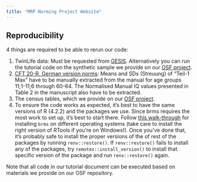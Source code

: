 ```yaml
---
title: "MRP Norming Project Website"
---
```



## Reproducibility

4 things are required to be able to rerun our code:

1. TwinLife data: Must be requested from [GESIS](https://search.gesis.org/research_data/ZA6701). Alternatively you can run the tutorial code on the synthetic sample we provide on our [OSF project](https://osf.io/2r9sy/).
2. [CFT 20-R, German version norms](https://www.testzentrale.de/shop/grundintelligenztest-skala-2-revision-cft-20-r-mit-wortschatztest-ws-und-zahlenfolgentest-zf-revision-ws-zf-r-90116.html): Means and SDs (Streuung) of "Teil-1 Max" have to be manually extracted from the manual for age groups 11;1-11;6 through 60-64. The Normalised Manual IQ values presented in Table 2 in the manuscript also have to be extracted.
3. The census tables, which we provide on our [OSF project](https://osf.io/2r9sy/).
4. To ensure the code works as expected, it’s best to have the same versions of R (4.2.2) and the packages we use.
Since brms requires the most work to set up, it's best to start there. Follow [this walk-through](https://learnb4ss.github.io/learnB4SS/articles/install-brms.html) for installing `brms` on different operating systems (take care to install the right version of RTools if you're on Windows!). Once you've done that, it's probably safe to install the proper versions of the of rest of the packages by running `renv::restore()`. If `renv::restore()` fails to install any of the packages, try `remotes::install_version()` to install that specific version of the package and run `renv::restore()` again. 

Note that all code in our tutorial document can be executed based on materials we provide on our OSF repository.